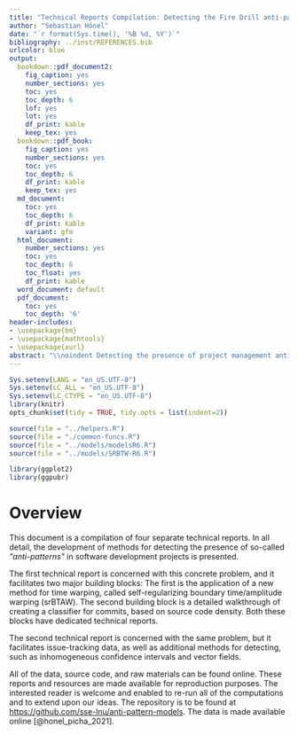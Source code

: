```yaml
---
title: "Technical Reports Compilation: Detecting the Fire Drill anti-pattern using Source Code and issue-tracking data"
author: "Sebastian Hönel"
date: "`r format(Sys.time(), '%B %d, %Y')`"
bibliography: ../inst/REFERENCES.bib
urlcolor: blue
output:
  bookdown::pdf_document2:
    fig_caption: yes
    number_sections: yes
    toc: yes
    toc_depth: 6
    lof: yes
    lot: yes
    df_print: kable
    keep_tex: yes
  bookdown::pdf_book:
    fig_caption: yes
    number_sections: yes
    toc: yes
    toc_depth: 6
    df_print: kable
    keep_tex: yes
  md_document:
    toc: yes
    toc_depth: 6
    df_print: kable
    variant: gfm
  html_document:
    number_sections: yes
    toc: yes
    toc_depth: 6
    toc_float: yes
    df_print: kable
  word_document: default
  pdf_document:
    toc: yes
    toc_depth: '6'
header-includes:
- \usepackage{bm}
- \usepackage{mathtools}
- \usepackage{xurl}
abstract: "\\noindent Detecting the presence of project management anti-patterns (AP) currently requires experts on the matter and is an expensive endeavor. Worse, experts may introduce their individual subjectivity or bias. Using the Fire Drill AP, we first introduce a novel way to translate descriptions into detectable AP that are comprised of arbitrary metrics and events such as logged time or maintenance activities, which are mined from the underlying source code or issue-tracking data, thus making the description objective as it becomes data-based. Secondly, we demonstrate a novel method to quantify and score the deviations of real-world projects to data-based AP descriptions. Using nine real-world projects that exhibit a Fire Drill to some degree, we show how to further enhance the translated AP. The ground truth in these projects was extracted from two individual experts and consensus was found between them. Our evaluation spans four kinds of patterns, where the first is purely derived from description, the second type is enhanced by data, and the third kind is derived from data only. The fourth type then is a derivative meta-process pattern. The Fire Drill AP as translated from description only for either, source code- or issue-tracking-based detection, shows weak potential of confidently detecting the presence of the anti-pattern in a project. Enriching the AP with data from real-world projects significantly improves detection. Using patterns derived from data only leads to almost perfect correlations of the scores with the ground truth. Some APs share symptoms with the Fire Drill AP, and we conclude that the presence of similar patterns is most certainly detectable. Furthermore, any pattern that can be characteristically modeled using the proposed approach is potentially well detectable."
---
```


\newcommand*\mean[1]{\overline{#1}}
\newcommand{\norm}[1]{\left\lvert#1\right\rvert}
\newcommand{\infdiv}[2]{#1\;\|\;#2}
\newcommand\argmax[1]{\underset{#1}{arg\,max}}
\newcommand\argmin[1]{\underset{#1}{arg\,min}}

```r
Sys.setenv(LANG = "en_US.UTF-8")
Sys.setenv(LC_ALL = "en_US.UTF-8")
Sys.setenv(LC_CTYPE = "en_US.UTF-8")
library(knitr)
opts_chunk$set(tidy = TRUE, tidy.opts = list(indent=2))
```

```r
source(file = "../helpers.R")
source(file = "./common-funcs.R")
source(file = "../models/modelsR6.R")
source(file = "../models/SRBTW-R6.R")

library(ggplot2)
library(ggpubr)
```

# Overview

This document is a compilation of four separate technical reports. In all detail, the development of methods for detecting the presence of so-called _\"anti-patterns\"_ in software development projects is presented.

The first technical report is concerned with this concrete problem, and it facilitates two major building blocks: The first is the application of a new method for time warping, called self-regularizing boundary time/amplitude warping (srBTAW). The second building block is a detailed walkthrough of creating a classifier for commits, based on source code density. Both these blocks have dedicated technical reports.

The second technical report is concerned with the same problem, but it facilitates issue-tracking data, as well as additional methods for detecting, such as inhomogeneous confidence intervals and vector fields.

All of the data, source code, and raw materials can be found online. These reports and resources are made available for reproduction purposes. The interested reader is welcome and enabled to re-run all of the computations and to extend upon our ideas. The repository is to be found at <https://github.com/sse-lnu/anti-pattern-models>. The data is made available online [@honel_picha_2021].

